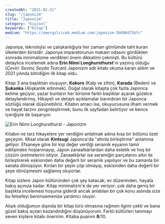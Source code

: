 ```yaml
---
createdAt: "2021-02-21"
slug: "/japonizm"
title: "Japonizm"
category: "Kişisel"
keywords: ["Kitap"]
medium: "https://omergulcicek.medium.com/japonizm-3b096d73bfc"
---
```


Japonya, teknolojisi ve çalışkanlığıyla her zaman gönlümde taht kuran ülkelerden birisidir. Japonya imparatorunun makam odasını gördükten sonrada minimalizme verdikleri önem dikkatimi çekmişti. Bu kültürü detaylıca incelemek adına **Erin Niimi Longhursthurst**'ın yazmış olduğu (_Çeviri: Sevinç Seyda Tezcan_) Japonizm adlı kitabı okuma kararı aldım ve 2021 yılında bitirdiğim ilk kitap oldu.

Kitap 3 ana başlıktan oluşuyor; **Kokoro** (Kalp ve zihin), **Karada** (Beden) ve **Şukanka** (Alışkanlık edinmek). Doğal olarak kitapta çok fazla Japonca kelime geçiyor, yazar bunların her birisine farklı başlıklar açarak güzelce detaylandırmış. Hikayeli ve detaylı açıklamalar barındıran bir Japonca sözlüğü olarak düşünebiliriz. Kitabın amacı ise, okuyucusuna ilham vermek ve hayat tarzını zenginleştirmek; bunu ilk sayfadan belirtiyor ve bence içeriğiyle de başarıyor.

![Erin Niimi Longhursthurst - Japonizm](/img/blog/2021-02-21/japonizm.jpg)

Kitabın ne tarz hikayelere yer verdiğini anlatmak adına kısa bir bölümü özet geçeyim. Misal olarak **Kintsugi** Japonca'da "altınla birleştirme" anlamına geliyor. Efsaneye göre bir kişi değer verdiği seramik eşyanın tamir edilişinden hoşlanmayıp, Japon zanaatkârlardan daha estetik ve hoş bir çözüm üretmelerini istiyor. Zanaatkârlar ise seramiğin parçalarını altın ile birleştirerek eskisinden daha değerli bir seramik yapılıyor ve bu zamanla bir sanata dönüşüyor. Kırılan bir şeyin çöp olmayıp, eskisinden daha değerli bir şeye dönüşmesini sağlamış oluyorlar.

Kitap sizlere Japon kültüründen çok şey katacak; ev düzeninden, hayata bakış açınıza kadar. Kitap minimalizm'e de yer veriyor; çok daha geniş bir başlıkta incelemesi hoşuma giderdi ancak anlatılan bir çok konu aslında size bu felsefeyi benimsemenize yardımcı oluyor.

Alışık olduğumun dışında bir kitap türü olmasına rağmen ilgimi çekti ve bana güzel bakış açıları kazandırdığını düşünüyorum. Farklı kültürleri tanımayı seven kişilere kitabı öneririm. Kitaba puanım **8**/10.
